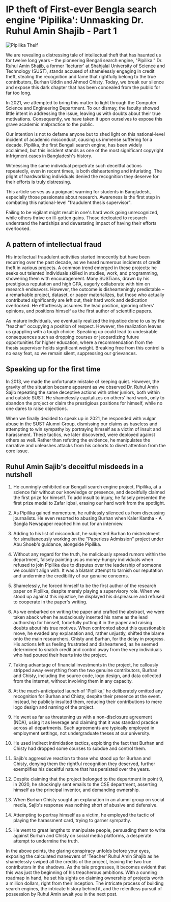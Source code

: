 # IP theft of First-ever Bengla search engine 'Pipilika': Unmasking Dr. Ruhul Amin Shajib - Part 1

![Pipilika Theif](/static/images/pipilika-theif.png#centered)

We are revealing a distressing tale of intellectual theft that has haunted us for twelve long years – the pioneering Bengali search engine, "Pipilika." Dr. Ruhul Amin Shajib, a former 'lecturer' at Shahjalal University of Science and Technology (SUST), stands accused of shamelessly engaging in credit theft, stealing the recognition and fame that rightfully belong to the true contributors, Burhan Uddin and Ahmed Chisty. Today, we break our silence and expose this dark chapter that has been concealed from the public for far too long.

In 2021, we attempted to bring this matter to light through the Computer Science and Engineering Department. To our dismay, the faculty showed little intent in addressing the issue, leaving us with doubts about their true motivations. Consequently, we have taken it upon ourselves to expose this grave academic malpractice to the public.

Our intention is not to defame anyone but to shed light on this national-level incident of academic misconduct, causing us immense suffering for a decade. Pipilika, the first Bengali search engine, has been widely acclaimed, but this incident stands as one of the most significant copyright infrigment cases in Bangladesh's history.

Witnessing the same individual perpetrate such deceitful actions repeatedly, even in recent times, is both disheartening and infuriating. The plight of hardworking individuals denied the recognition they deserve for their efforts is truly distressing.

This article serves as a poignant warning for students in Bangladesh, especially those passionate about research. Awareness is the first step in combating this national-level "fraudulent thesis supervisor".

Failing to be vigilant might result in one's hard work going unrecognized, while others thrive on ill-gotten gains. Those dedicated to research understand the hardships and devastating impact of having their efforts overlooked.

## A pattern of intellectual fraud
His intellectual fraudulent activities started innocently but have been recurring over the past decade, as we heard numerous incidents of credit theft in various projects. A common trend emerged in these projects: he seeks out talented individuals skilled in studies, work, and programming, showering them with encouragement. Many SUSTians, drawn by his prestigious reputation and high GPA, eagerly collaborate with him on research endeavors. However, the outcome is dishearteningly predictable – a remarkable project, dataset, or paper materializes, but those who actually contributed significantly are left out, their hard work and dedication overlooked. He effortlessly assumes the lead position, ignoring others' opinions, and positions himself as the first author of scientific papers.

As mature individuals, we eventually realized the injustice done to us by the "teacher" occupying a position of respect. However, the realization leaves us grappling with a tough choice. Speaking up could lead to undesirable consequences such as dropping courses or jeopardizing future opportunities for higher education, where a recommendation from the thesis supervisor holds significant weight. Breaking free from this control is no easy feat, so we remain silent, suppressing our grievances.

## Speaking up for the first time
In 2013, we made the unfortunate mistake of keeping quiet. However, the gravity of the situation became apparent as we observed Dr. Ruhul Amin Sajib repeating the same deceptive actions with other juniors, both within and outside SUST. He shamelessly capitalizes on others' hard work, only to abandon the project or claim the prestigious positions for himself, while no one dares to raise objections.

When we finally decided to speak up in 2021, he responded with vulgar abuse in the SUST Alumni Group, dismissing our claims as baseless and attempting to win sympathy by portraying himself as a victim of insult and harassment. These tactics, we later discovered, were deployed against others as well. Rather than refuting the evidence, he manipulates the narrative and unleashes attacks from his cohorts to divert attention from the core issue.


## Ruhul Amin Sajib's deceitful misdeeds in a nutshell
1. He cunningly exhibited our Bengali search engine project, Pipilika, at a science fair without our knowledge or presence, and deceitfully claimed the first prize for himself. To add insult to injury, he falsely presented the first prize medal to Zafar Iqbal, erasing our hard work from the spotlight.

2. As Pipilika gained momentum, he ruthlessly silenced us from discussing journalists. He even resorted to abusing Burhan when Kaler Kantha - A Bangla Newspaper reached him out for an interview. 

3. Adding to his list of misconduct, he subjected Burhan to mistreatment for simultaneously working on the "Paperless Admission" project under Abu Shoeb's guidance, alongside Pipilika.

4. Without any regard for the truth, he maliciously spread rumors within the department, falsely painting us as money-hungry individuals when refused to join Pipilika due to disputes over the leadership of someone we couldn't align with. It was a blatant attempt to tarnish our reputation and undermine the credibility of our genuine concerns.


5. Shamelessly, he forced himself to be the first author of the research paper on Pipilika, despite merely playing a supervisory role. When we stood up against this injustice, he displayed his displeasure and refused to cooperate in the paper's writing.


6. As we embarked on writing the paper and crafted the abstract, we were taken aback when he audaciously inserted his name as the lead authorship for himself, forcefully putting it in the paper and raising doubts about his true motives. When confronted about this questionable move, he evaded any explanation and, rather unjustly, shifted the blame onto the main researchers, Chisty and Burhan, for the delay in progress. His actions left us feeling frustrated and disheartened, as he seemed determined to snatch credit and control away from the very individuals who had poured their hearts into the project.


7. Taking advantage of financial investments in the project, he callously stripped away everything from the two genuine contributors, Burhan and Chisty, including the source code, logo design, and data collected from the internet, without involving them in any capacity.


8. At the much-anticipated launch of 'Pipilika,' he deliberately omitted any recognition for Burhan and Chisty, despite their presence at the event. Instead, he publicly insulted them, reducing their contributions to mere logo design and naming of the project.


9. He went as far as threatening us with a non-disclosure agreement (NDA), using it as leverage and claiming that it was standard practice across all departments. Such agreements are typically employed in employment settings, not undergraduate theses at our university.


10. He used indirect intimidation tactics, exploiting the fact that Burhan and Chisty had dropped some courses to subdue and control them.


11. Sajib's aggressive reaction to those who stood up for Burhan and Chisty, denying them the rightful recognition they deserved, further exemplifies his deceitful nature that has persisted over the years.

12. Despite claiming that the project belonged to the department in point 9, in 2020, he shockingly sent emails to the CSE department, asserting himself as the principal inventor, and demanding ownership.

13. When Burhan Chisty sought an explanation in an alumni group on social media, Sajib's response was nothing short of abusive and defensive. 

14. Attempting to portray himself as a victim, he employed the tactic of playing the harassment card, trying to garner sympathy.

15. He went to great lengths to manipulate people, persuading them to write against Burhan and Chisty on social media platforms, a desperate attempt to undermine the truth.



In the above points, the glaring conspiracy unfolds before your eyes, exposing the calculated maneuvers of 'Teacher' Ruhul Amin Shajib as he shamelessly swiped all the credits of the project, leaving the two true contributors in the shadows. As the tale progresses, it becomes evident that this was just the beginning of his treacherous ambitions. With a cunning roadmap in hand, he set his sights on claiming ownership of projects worth a million dollars, right from their inception.
The intricate process of building search engines, the intricate history behind it, and the relentless pursuit of possession by Ruhul Amin await you in the next post. 